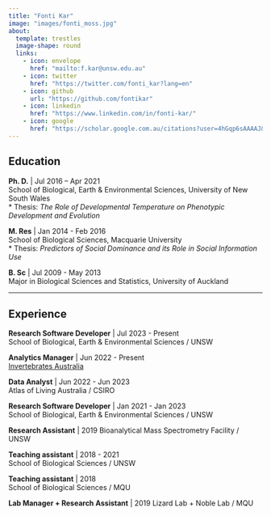 ```yaml
---
title: "Fonti Kar"
image: "images/fonti_moss.jpg"
about: 
  template: trestles
  image-shape: round
  links:
    - icon: envelope
      href: "mailto:f.kar@unsw.edu.au"
    - icon: twitter
      href: "https://twitter.com/fonti_kar?lang=en"
    - icon: github
      url: "https://github.com/fontikar"
    - icon: linkedin
      href: "https://www.linkedin.com/in/fonti-kar/"
    - icon: google
      href: "https://scholar.google.com.au/citations?user=4hGqp6sAAAAJ&hl=en&inst=7289110936595769722"
---
```


:::{#hero-heading}

:::{.column-body-outset}

## Education

**Ph. D.** | Jul 2016 – Apr 2021  
School of Biological, Earth & Environmental Sciences, University of New South Wales  
  * Thesis: *The Role of Developmental Temperature on Phenotypic Development and Evolution*

**M. Res** | Jan 2014 - Feb 2016  
School of Biological Sciences, Macquarie University  
  * Thesis: *Predictors of Social Dominance and its Role in Social Information Use* 

**B. Sc** | Jul 2009 - May 2013  
Major in Biological Sciences and Statistics, University of Auckland

-----------------------------------------------------------------------------

## Experience

**Research Software Developer** | Jul 2023 - Present  
School of Biological, Earth & Environmental Sciences / UNSW

**Analytics Manager** | Jun 2022 - Present  
[Invertebrates Australia](https://invertebratesaustralia.org/)

**Data Analyst** | Jun 2022 - Jun 2023  
Atlas of Living Australia / CSIRO

**Research Software Developer** | Jan 2021 - Jan 2023  
School of Biological, Earth & Environmental Sciences / UNSW

**Research Assistant** | 2019 
Bioanalytical Mass Spectrometry Facility / UNSW

**Teaching assistant** | 2018 - 2021  
School of Biological Sciences / UNSW 

**Teaching assistant** | 2018   
School of Biological Sciences / MQU 

**Lab Manager + Research Assistant** | 2019 
Lizard Lab + Noble Lab / MQU

:::

:::
